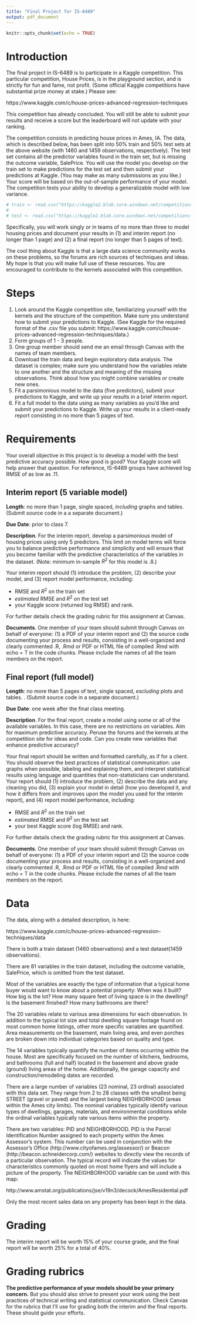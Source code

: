 ```yaml
---
title: "Final Project for IS-6489"
output: pdf_document
---
```


```r
knitr::opts_chunk$set(echo = TRUE)
```

# Introduction

The final project in IS-6489 is to participate in a Kaggle competition.  This particular competition, House Prices, is in the playground section, and is strictly for fun and fame, not profit. (Some official Kaggle competitions have substantial prize money at stake.)  Please see:

https://www.kaggle.com/c/house-prices-advanced-regression-techniques

This competition has already concluded.  You will still be able to submit your results and receive a score but the leaderboard will not update with your ranking.  

The competition consists in predicting house prices in Ames, IA.  The data, which is described below, has been split into 50% train and 50% test sets at the above website (with 1460 and 1459 observations, respectively).  The test set contains all the predictor variables found in the train set, but is missing the outcome variable, SalePrice.  You will use the model you develop on the train set to make predictions for the test set and then submit your predictions at Kaggle.  (You may make as many submissions as you like.) Your score will be based on the out-of-sample performance of your model.   The competition tests your ability to develop a generalizable model with low variance.

```r
# train <- read.csv("https://kaggle2.blob.core.windows.net/competitions-data/kaggle/5407/train.csv?sv=2012-02-12&se=2016-09-21T16%3A22%3A46Z&sr=b&sp=r&sig=3qj4PgltPtCFC3FGB5w8CsXrWET3FAAJxPUqt4msjlg%3D")
# 
# test <- read.csv("https://kaggle2.blob.core.windows.net/competitions-data/kaggle/5407/test.csv?sv=2012-02-12&se=2016-09-21T16%3A23%3A40Z&sr=b&sp=r&sig=6jyOp1um6r%2B0avVlzaKg0MKBxk9N6sdEhc4A0%2FQn8V0%3D")

```


Specifically, you will work singly or in teams of no more than three to model housing prices and document your results in (1) and interim report (no longer than 1 page) and (2) a final report (no longer than 5 pages of text).  

The cool thing about Kaggle is that a large data science community works on these problems, so the forums are rich sources of techniques and ideas.  My hope is that you will make full use of these resources. You are encouraged to contribute to the kernels associated with this competition.  

# Steps

1. Look around the Kaggle competition site, familiarizing yourself with the kernels and the structure of the competition. Make sure you understand how to submit your predictions to Kaggle. (See Kaggle for the required format of the .csv file you submit: https://www.kaggle.com/c/house-prices-advanced-regression-techniques/data.)
2. Form groups of 1 - 3 people.
3. One group member should send me an email through Canvas with the names of team members.
4. Download the train data and begin exploratory data analysis.  The dataset is complex; make sure you understand how the variables relate to one another and the structure and meaning of the missing observations. Think about how you might combine variables or create new ones.
5. Fit a parsimonious model to the data (five predictors), submit your predictions to Kaggle, and write up your results in a brief interim report. 
6.  Fit a full model to the data using as many variables as you'd like and submit your predictions to Kaggle.  Write up your results in a client-ready report consisting in no more than 5 pages of text.

# Requirements

Your overall objective in this project is to develop a model with the best predictive accuracy possible.  How good is good?  Your Kaggle score will help answer that question. For reference, IS-6489 groups have achieved log RMSE of as low as .11.

## Interim report (5 variable model)

**Length**:  no more than 1 page, single spaced, *including* graphs and tables. (Submit source code in a a separate document.)

**Due Date**:  prior to class 7.

**Description**.  For the interim report, develop a parsimonious  model of housing prices using only 5 predictors.  This limit on model terms will force you to balance predictive performance and simplicity and will ensure that you become familiar with the predictive characteristics of the variables in the dataset.  (Note:  minimum in-sample $R^2$ for this model is .8.)

Your interim report should (1) introduce the problem, (2) describe your model, and (3) report model performance, including:

- RMSE and $R^2$ on the train set 
- *estimated* RMSE and $R^2$ on the test set 
- your Kaggle score (returned log RMSE) and rank. 

For further details check the grading rubric for this assignment at Canvas.

**Documents**. One member of your team should submit through Canvas on behalf of everyone: (1) a PDF of your interim report and (2) the source code documenting your process and results, consisting in a well-organized and clearly commented .R, .Rmd  or PDF or HTML file of compiled .Rmd with echo = T in the code chunks. Please include the names of all the team members on the report.


## Final report (full model)

**Length**:  no more than 5 pages of text, single spaced, *excluding*  plots and tables.  . (Submit source code in a separate document.)  

**Due Date**:  one week after the final class meeting.

**Description**. For the final report, create a model using some or all of the available variables. In this case, there are no restrictions on variables.  Aim for maximum predictive accuracy. Peruse the forums and the kernels at the competition site for ideas and code.  Can you create new variables that enhance predictive accuracy? 

Your final report should be written and formatted carefully, as if for a client.  You should observe the best practices of statistical communication: use graphs when possible, labeling and explaining them, and interpret statistical results using language and quantities that non-statisticians can understand.  Your report should (1) introduce the problem, (2) describe the data and any cleaning you did, (3) explain your model in detail (how you developed it, and how it differs from and improves upon the model you used for the interim report), and (4) report model performance, including:

- RMSE and $R^2$ on the train set
- *estimated* RMSE and $R^2$ on the test set
- your best Kaggle score (log RMSE) and rank. 

For further details check the grading rubric for this assignment at Canvas.

**Documents**. One member of your team should submit through Canvas on behalf of everyone: (1) a PDF of your interim report and (2) the source code documenting your process and results, consisting in a well-organized and clearly commented .R, .Rmd  or PDF or HTML file of compiled .Rmd with echo = T in the code chunks. Please include the names of all the team members on the report. 


# Data

The data, along with a detailed description, is here:

https://www.kaggle.com/c/house-prices-advanced-regression-techniques/data

There is both a train dataset (1460 observations) and a test dataset(1459 observations).   

There are 81 variables in the train dataset, including the outcome variable, SalePrice, which is omitted from the test dataset.  

Most of the variables are exactly the type of information that a typical home buyer would want to know about a potential property: When was it built? How big is the lot? How many square feet of living space is in the dwelling? Is the basement finished? How many bathrooms are there?

The 20 \emph{continuous} variables relate to various area dimensions for each observation. In addition to the typical lot size and total dwelling square footage found on most common home listings, other more specific variables are quantified. Area measurements on the basement, main living area, and even porches are broken down into individual categories based on quality and type. 

The 14 \emph{discrete} variables typically quantify the number of items occurring within the house. Most are specifically focused on the number of kitchens, bedrooms, and bathrooms (full and half) located in the basement and above grade (ground) living areas of the home. Additionally, the garage capacity and construction/remodeling dates are recorded.

There are a large number of \emph{categorical} variables (23 nominal, 23 ordinal) associated with this data set. They range from 2 to 28 classes with the smallest being STREET (gravel or paved) and the largest being NEIGHBORHOOD (areas within the Ames city limits). The nominal variables typically identify various types of dwellings, garages, materials, and environmental conditions while the ordinal variables typically rate various items within the property. 

There are two \emph{location} variables: PID and NEIGHBORHOOD. PID is the Parcel Identification Number assigned to each property within the Ames Assessor's system. This number can be used in conjunction with the Assessor's Office (http://www.cityofames.org/assessor/) or Beacon (http://beacon.schneidercorp.com/) websites to directly view the records of a particular observation. The typical record will indicate the values for characteristics commonly quoted on most home flyers and will include a picture of the property. The NEIGHBORHOOD variable can be used with this map: 

http://www.amstat.org/publications/jse/v19n3/decock/AmesResidential.pdf

Only the most recent sales data on any property has been kept in the data.

# Grading

The interim report will be worth 15% of your course grade, and the final report will be worth 25% for a total of 40%.


# Grading rubrics

**The predictive performance of your models should be your primary concern.**  But you should also strive to present your work using the best practices of technical writing and statistical communication. Check Canvas for the rubrics that I'll use for grading both the interim and the final reports. These should guide your efforts.